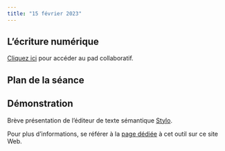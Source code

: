 ```yaml
---
title: "15 février 2023"
---
```


## L'écriture numérique

::: {.callout-note}

[Cliquez ici](https://demo.hedgedoc.org/9p6QQYVBSNO6Fgfq4FITWw#) pour accéder au pad collaboratif.

:::

## Plan de la séance

## Démonstration

Brève présentation de l'éditeur de texte sémantique [Stylo](https://stylo.huma-num.fr/).

Pour plus d'informations, se référer à la [page dédiée](/tools/stylo.html) à cet outil sur ce site Web.



